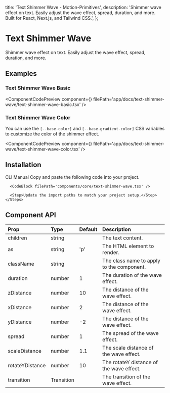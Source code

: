   title: 'Text Shimmer Wave - Motion-Primitives',
  description:
    'Shimmer wave effect on text. Easily adjust the wave effect, spread, duration, and more. Built for React, Next.js, and Tailwind CSS.',
};


# Text Shimmer Wave

Shimmer wave effect on text. Easily adjust the wave effect, spread, duration, and more.

## Examples

### Text Shimmer Wave Basic

<ComponentCodePreview
  component={<TextShimmerWaveBasic />}
  filePath='app/docs/text-shimmer-wave/text-shimmer-wave-basic.tsx'
/>

### Text Shimmer Wave Color

You can use the `[--base-color]` and `[--base-gradient-color]` CSS variables to customize the color of the shimmer effect.

<ComponentCodePreview
  component={<TextShimmerWaveColor />}
  filePath='app/docs/text-shimmer-wave/text-shimmer-wave-color.tsx'
/>

## Installation

<Tabs defaultValue='cli'>
  <TabsList>
    <TabsTrigger value='cli'>CLI</TabsTrigger>
    <TabsTrigger value='manual'>Manual</TabsTrigger>
  </TabsList>

<TabsContent value='cli'>

<InstallationCli value='text-shimmer-wave' />

</TabsContent>

  <TabsContent value='manual'>
    <Steps>
      <Step>Copy and paste the following code into your project.</Step>

      <CodeBlock filePath='components/core/text-shimmer-wave.tsx' />

      <Step>Update the import paths to match your project setup.</Step>
    </Steps>

  </TabsContent>
</Tabs>

## Component API

| Prop            | Type       | Default | Description                               |
| :-------------- | :--------- | :------ | :---------------------------------------- |
| children        | string     |         | The text content.                         |
| as              | string     | 'p'     | The HTML element to render.               |
| className       | string     |         | The class name to apply to the component. |
| duration        | number     | 1       | The duration of the wave effect.          |
| zDistance       | number     | 10      | The distance of the wave effect.          |
| xDistance       | number     | 2       | The distance of the wave effect.          |
| yDistance       | number     | -2      | The distance of the wave effect.          |
| spread          | number     | 1       | The spread of the wave effect.            |
| scaleDistance   | number     | 1.1     | The scale distance of the wave effect.    |
| rotateYDistance | number     | 10      | The rotateY distance of the wave effect.  |
| transition      | Transition |         | The transition of the wave effect.        |
